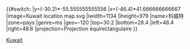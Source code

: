 {{#switch:{{{1}}}
|y=({{{2}}}-30.2)*-55.555555555556
|x=({{{3}}}-46.4)*41.666666666667
|image=Kuwait location map.svg
|iwidth=1134
|iheight=979
|name=科威特
|zone=pays
|genre=ms
|geo=-120
|top=30.2
|bottom=28.4
|left=46.4
|right=48.8
|projection=Projection équirectangulaire
}}<noinclude>{{Location map/Info|Kuwait}}
{{Documentation}}
[[Category:地理位置圖模板|Kuwait]]
</noinclude>